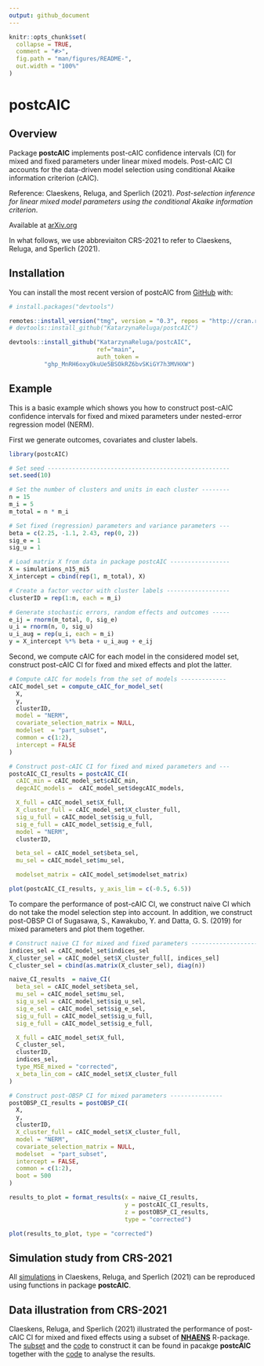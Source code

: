 ---
output: github_document
---

<!-- README.md is generated from README.Rmd. Please edit that file -->

```{r, include = FALSE}
knitr::opts_chunk$set(
  collapse = TRUE,
  comment = "#>",
  fig.path = "man/figures/README-",
  out.width = "100%"
)
```

# postcAIC

<!-- badges: start -->
<!-- badges: end -->

## Overview

Package **postcAIC** implements post-cAIC confidence intervals (CI) for mixed and fixed parameters under linear mixed models. Post-cAIC CI accounts for the data-driven model selection using conditional Akaike information criterion (cAIC).

Reference: Claeskens, Reluga, and Sperlich (2021). *Post-selection inference for linear mixed model parameters using the conditional Akaike information criterion*.

Available at [arXiv.org](https://arxiv.org/abs/2109.10975)

In what follows, we use abbreviaiton CRS-2021 to refer to Claeskens, Reluga, and Sperlich (2021).

## Installation

You can install the most recent version of postcAIC from [GitHub](https://github.com/) with:

```{r, eval = FALSE}
# install.packages("devtools")

remotes::install_version("tmg", version = "0.3", repos = "http://cran.r-project.org")
# devtools::install_github("KatarzynaReluga/postcAIC")

devtools::install_github("KatarzynaReluga/postcAIC",   
                         ref="main",
                         auth_token =
          "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")
```

## Example

This is a basic example which shows you how to construct post-cAIC confidence intervals for fixed and mixed parameters under nested-error regression model (NERM).

First we generate outcomes, covariates and cluster labels.

``` {r example2, eval = T}
library(postcAIC)

# Set seed ----------------------------------------------------
set.seed(10)

# Set the number of clusters and units in each cluster --------
n = 15
m_i = 5
m_total = n * m_i

# Set fixed (regression) parameters and variance parameters ---
beta = c(2.25, -1.1, 2.43, rep(0, 2))
sig_e = 1
sig_u = 1

# Load matrix X from data in package postcAIC -----------------
X = simulations_n15_mi5
X_intercept = cbind(rep(1, m_total), X)

# Create a factor vector with cluster labels ------------------
clusterID = rep(1:n, each = m_i)

# Generate stochastic errors, random effects and outcomes -----
e_ij = rnorm(m_total, 0, sig_e)
u_i = rnorm(n, 0, sig_u)
u_i_aug = rep(u_i, each = m_i)
y = X_intercept %*% beta + u_i_aug + e_ij
```

Second, we compute cAIC for each model in the considered model set, construct post-cAIC CI for fixed and mixed effects and plot the latter.

``` {r example3, eval = T}
# Compute cAIC for models from the set of models -------------
cAIC_model_set = compute_cAIC_for_model_set(
  X,
  y,
  clusterID,
  model = "NERM",
  covariate_selection_matrix = NULL,
  modelset  = "part_subset",
  common = c(1:2),
  intercept = FALSE
)

# Construct post-cAIC CI for fixed and mixed parameters and ---
postcAIC_CI_results = postcAIC_CI(
  cAIC_min = cAIC_model_set$cAIC_min,
  degcAIC_models =  cAIC_model_set$degcAIC_models,

  X_full = cAIC_model_set$X_full,
  X_cluster_full = cAIC_model_set$X_cluster_full,
  sig_u_full = cAIC_model_set$sig_u_full,
  sig_e_full = cAIC_model_set$sig_e_full,
  model = "NERM",
  clusterID,

  beta_sel = cAIC_model_set$beta_sel,
  mu_sel = cAIC_model_set$mu_sel,

  modelset_matrix = cAIC_model_set$modelset_matrix)

plot(postcAIC_CI_results, y_axis_lim = c(-0.5, 6.5))
```

To compare the performance of post-cAIC CI, we construct naive CI which do not take the model selection step into account. In addition, we construct post-OBSP CI of Sugasawa, S., Kawakubo, Y. and Datta, G. S. (2019) for mixed parameters and plot them together.

``` {r, eval = T}
# Construct naive CI for mixed and fixed parameters -------------------
indices_sel = cAIC_model_set$indices_sel
X_cluster_sel = cAIC_model_set$X_cluster_full[, indices_sel]
C_cluster_sel = cbind(as.matrix(X_cluster_sel), diag(n))

naive_CI_results  = naive_CI(
  beta_sel = cAIC_model_set$beta_sel,
  mu_sel = cAIC_model_set$mu_sel,
  sig_u_sel = cAIC_model_set$sig_u_sel,
  sig_e_sel = cAIC_model_set$sig_e_sel,
  sig_u_full = cAIC_model_set$sig_u_full,
  sig_e_full = cAIC_model_set$sig_e_full,

  X_full = cAIC_model_set$X_full,
  C_cluster_sel,
  clusterID,
  indices_sel,
  type_MSE_mixed = "corrected",
  x_beta_lin_com = cAIC_model_set$X_cluster_full
)

# Construct post-OBSP CI for mixed parameters ---------------
postOBSP_CI_results = postOBSP_CI(
  X,
  y,
  clusterID,
  X_cluster_full = cAIC_model_set$X_cluster_full,
  model = "NERM",
  covariate_selection_matrix = NULL,
  modelset  = "part_subset",
  intercept = FALSE,
  common = c(1:2),
  boot = 500
)

results_to_plot = format_results(x = naive_CI_results,
                                 y = postcAIC_CI_results,
                                 z = postOBSP_CI_results,
                                 type = "corrected")

plot(results_to_plot, type = "corrected")
```

## Simulation study from CRS-2021

All [simulations](https://github.com/KatarzynaReluga/postcAIC/tree/main/simulations) in Claeskens, Reluga, and Sperlich (2021) can be reproduced using functions in package **postcAIC**.

## Data illustration from CRS-2021

Claeskens, Reluga, and Sperlich (2021) illustrated the performance of post-cAIC CI for mixed and fixed effects using a subset of **[NHAENS](https://cran.r-project.org/web/packages/NHANES/index.html)** R-package. The [subset](https://github.com/KatarzynaReluga/postcAIC/tree/main/data) and the [code](https://github.com/KatarzynaReluga/postcAIC/blob/main/data-raw/postcAIC_nhaens.R) to construct it can be found in pacakge **postcAIC** together with the [code](https://github.com/KatarzynaReluga/postcAIC/blob/main/data_example/data_example.R) to analyse the results.
